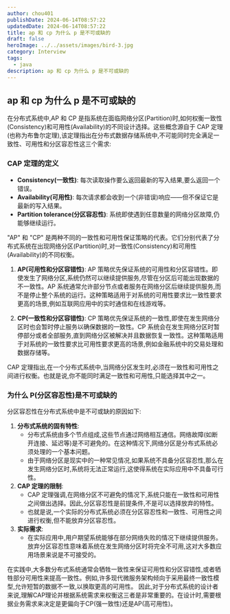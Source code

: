 ```yaml
---
author: chou401
publishDate: 2024-06-14T08:57:22
updatedDate: 2024-06-14T08:57:22
title: ap 和 cp 为什么 p 是不可或缺的
draft: false
heroImage: ../../assets/images/bird-3.jpg
category: Interview
tags:
  - java
description: ap 和 cp 为什么 p 是不可或缺的
---
```


## ap 和 cp 为什么 p 是不可或缺的

在分布式系统中,AP 和 CP 是指系统在面临网络分区(Partition)时,如何权衡一致性(Consistency)和可用性(Availability)的不同设计选择。这些概念源自于 CAP 定理(也称为布鲁尔定理),该定理指出在分布式数据存储系统中,不可能同时完全满足一致性、可用性和分区容忍性这三个需求:

### CAP 定理的定义

- **Consistency(一致性)**: 每次读取操作要么返回最新的写入结果,要么返回一个错误。
- **Availability(可用性)**: 每次请求都会收到一个(非错误)响应——但不保证它是最新的写入结果。
- **Partition tolerance(分区容忍性)**: 系统即使遇到任意数量的网络分区故障,仍能够继续运行。

"AP" 和 "CP" 是两种不同的一致性和可用性保证策略的代表。它们分别代表了分布式系统在出现网络分区(Partition)时,对一致性(Consistency)和可用性(Availability)的不同权衡。

1. **AP(可用性和分区容错性)**: AP 策略优先保证系统的可用性和分区容错性。即使发生了网络分区,系统仍然可以继续提供服务,尽管在分区后可能出现数据的不一致性。AP 系统通常允许部分节点或者服务在网络分区后继续提供服务,而不是停止整个系统的运行。这种策略适用于对系统的可用性要求比一致性要求更高的场景,例如互联网应用中的实时通信和在线游戏等。

2. **CP(一致性和分区容错性)**: CP 策略优先保证系统的一致性,即使在发生网络分区时也会暂时停止服务以确保数据的一致性。CP 系统会在发生网络分区时暂停部分或者全部服务,直到网络分区被解决并且数据恢复一致性。这种策略适用于对系统的一致性要求比可用性要求更高的场景,例如金融系统中的交易处理和数据存储等。

CAP 定理指出,在一个分布式系统中,当网络分区发生时,必须在一致性和可用性之间进行权衡。也就是说,你不能同时满足一致性和可用性,只能选择其中之一。

### 为什么 P(分区容忍性)是不可或缺的

分区容忍性在分布式系统中是不可或缺的原因如下:

1. **分布式系统的固有特性**:
   - 分布式系统由多个节点组成,这些节点通过网络相互通信。网络故障(如断开连接、延迟等)是不可避免的。在这种情况下,网络分区是分布式系统必须处理的一个基本问题。
   - 由于网络分区是现实中的一种常见情况,如果系统不具备分区容忍性,那么在发生网络分区时,系统将无法正常运行,这使得系统在实际应用中不具备可行性。
2. **CAP 定理的限制**:
   - CAP 定理强调,在网络分区不可避免的情况下,系统只能在一致性和可用性之间做出选择。因此,分区容忍性是前提条件,不是可以选择放弃的特性。
   - 也就是说,一个实际的分布式系统必须在分区容忍性和一致性、可用性之间进行权衡,但不能放弃分区容忍性。
3. **实际需求**:
   - 在实际应用中,用户期望系统能够在部分网络失败的情况下继续提供服务。放弃分区容忍性意味着系统在发生网络分区时将完全不可用,这对大多数应用场景来说是不可接受的。

在实践中,大多数分布式系统通常会牺牲一致性来保证可用性和分区容错性,或者牺牲部分可用性来提高一致性。例如,许多现代微服务架构倾向于采用最终一致性模型,允许短暂的数据不一致,以换取更高的可用性。
因此,对于分布式系统的设计者来说,理解CAP理论并根据系统需求来权衡这三者是非常重要的。在设计时,需要根据业务需求来决定是更偏向于CP(强一致性)还是AP(高可用性)。
